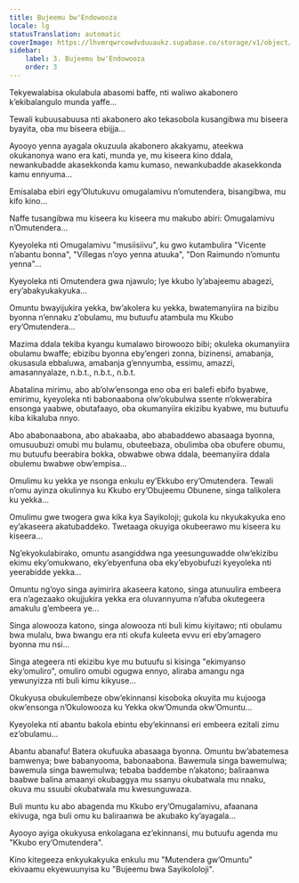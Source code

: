 ```yaml
---
title: Bujeemu bw'Endowooza
locale: lg
statusTranslation: automatic
coverImage: https://lhvmrqwrcowdvduuaukz.supabase.co/storage/v1/object/public/strapi-uploads/small_cover-tratado-de-psicologia-revolucionaria.webp-5e15e1cec4e0ebebcde5d7fc7565d8fd.webp
sidebar:
    label: 3. Bujeemu bw'Endowooza
    order: 3
---
```

Tekyewalabisa okulabula abasomi baffe, nti waliwo akabonero k’ekibalangulo munda yaffe...

Tewali kubuusabuusa nti akabonero ako tekasobola kusangibwa mu biseera byayita, oba mu biseera ebijja...

Ayooyo yenna ayagala okuzuula akabonero akakyamu, ateekwa okukanonya wano era kati, munda ye, mu kiseera kino ddala, newankubadde akasekkonda kamu kumaso, newankubadde akasekkonda kamu ennyuma...

Emisalaba ebiri egy’Olutukuvu omugalamivu n’omutendera, bisangibwa, mu kifo kino...

Naffe tusangibwa mu kiseera ku kiseera mu makubo abiri: Omugalamivu n’Omutendera...

Kyeyoleka nti Omugalamivu "musiisiivu", ku gwo kutambulira "Vicente n’abantu bonna", "Villegas n’oyo yenna atuuka", "Don Raimundo n’omuntu yenna"...

Kyeyoleka nti Omutendera gwa njawulo; lye kkubo ly’abajeemu abagezi, ery’abakyukakyuka...

Omuntu bwayijukira yekka, bw’akolera ku yekka, bwatemanyiira na bizibu byonna n’ennaku z’obulamu, mu butuufu atambula mu Kkubo ery’Omutendera...

Mazima ddala tekiba kyangu kumalawo birowoozo bibi; okuleka okumanyiira obulamu bwaffe; ebizibu byonna eby’engeri zonna, bizinensi, amabanja, okusasula ebbaluwa, amabanja g’ennyumba, essimu, amazzi, amasannyalaze, n.b.t., n.b.t., n.b.t.

Abatalina mirimu, abo ab’olw’ensonga eno oba eri balefi ebifo byabwe, emirimu, kyeyoleka nti babonaabona olw’okubulwa ssente n’okwerabira ensonga yaabwe, obutafaayo, oba okumanyiira ekizibu kyabwe, mu butuufu kiba kikaluba nnyo.

Abo ababonaabona, abo abakaaba, abo ababaddewo abasaaga byonna, omusuubuzi omubi mu bulamu, obuteebaza, obulimba oba obufere obumu, mu butuufu beerabira bokka, obwabwe obwa ddala, beemanyiira ddala obulemu bwabwe obw’empisa...

Omulimu ku yekka ye nsonga enkulu ey’Ekkubo ery’Omutendera. Tewali n’omu ayinza okulinnya ku Kkubo ery’Obujeemu Obunene, singa talikolera ku yekka...

Omulimu gwe twogera gwa kika kya Sayikoloji; gukola ku nkyukakyuka eno ey’akaseera akatubaddeko. Twetaaga okuyiga okubeerawo mu kiseera ku kiseera...

Ng’ekyokulabirako, omuntu asangiddwa nga yeesunguwadde olw’ekizibu ekimu eky’omukwano, eky’ebyenfuna oba eky’ebyobufuzi kyeyoleka nti yeerabidde yekka...

Omuntu ng’oyo singa ayimirira akaseera katono, singa atunuulira embeera era n’agezaako okujjukira yekka era oluvannyuma n’afuba okutegeera amakulu g’embeera ye...

Singa alowooza katono, singa alowooza nti buli kimu kiyitawo; nti obulamu bwa mulalu, bwa bwangu era nti okufa kuleeta evvu eri eby’amagero byonna mu nsi...

Singa ategeera nti ekizibu kye mu butuufu si kisinga "ekimyanso eky’omuliro", omuliro omubi ogugwa ennyo, aliraba amangu nga yewunyizza nti buli kimu kikyuse...

Okukyusa obukulembeze obw’ekinnansi kisoboka okuyita mu kujooga okw’ensonga n’Okulowooza ku Yekka okw’Omunda okw’Omuntu...

Kyeyoleka nti abantu bakola ebintu eby’ekinnansi eri embeera ezitali zimu ez’obulamu...

Abantu abanafu! Batera okufuuka abasaaga byonna. Omuntu bw’abatemesa bamwenya; bwe babanyooma, babonaabona. Bawemula singa bawemulwa; bawemula singa bawemulwa; tebaba baddembe n’akatono; baliraanwa baabwe balina amaanyi okubaggya mu ssanyu okubatwala mu nnaku, okuva mu ssuubi okubatwala mu kwesunguwaza.

Buli muntu ku abo abagenda mu Kkubo ery’Omugalamivu, afaanana ekivuga, nga buli omu ku baliraanwa be akubako ky’ayagala...

Ayooyo ayiga okukyusa enkolagana ez’ekinnansi, mu butuufu agenda mu "Kkubo ery’Omutendera".

Kino kitegeeza enkyukakyuka enkulu mu "Mutendera gw’Omuntu" ekivaamu ekyewuunyisa ku "Bujeemu bwa Sayikololoji".

